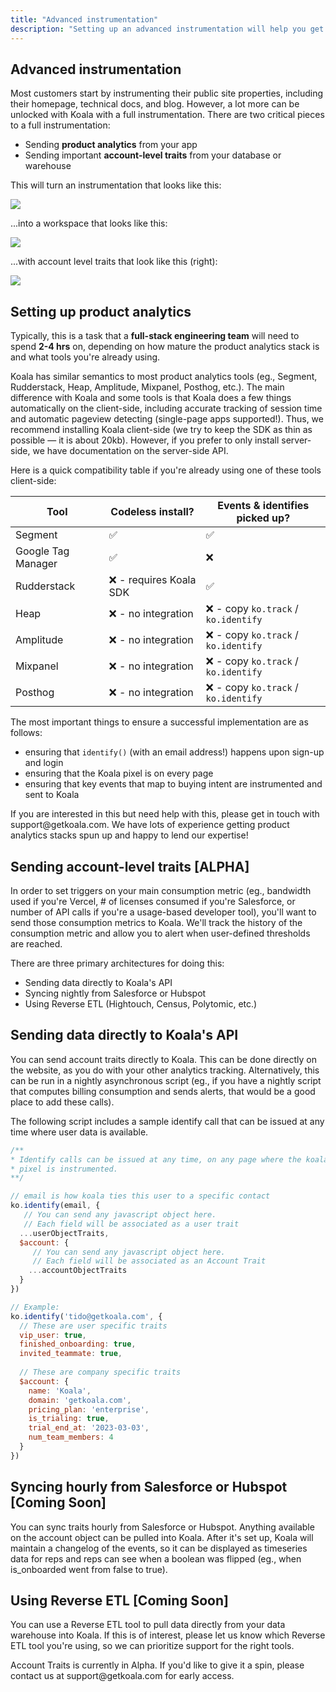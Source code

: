 ```yaml
---
title: "Advanced instrumentation"
description: "Setting up an advanced instrumentation will help you get the most out of Koala!"
---
```


## Advanced instrumentation
Most customers start by instrumenting their public site properties, including their homepage, technical docs, and blog. However, a lot more can be unlocked with Koala with a full instrumentation. There are two critical pieces to a full instrumentation:

* Sending **product analytics** from your app
* Sending important **account-level traits** from your database or warehouse

This will turn an instrumentation that looks like this:

![](/images/admin-guides/advanced-instrumentation/koala-web.png)

...into a workspace that looks like this:

![](/images/admin-guides/advanced-instrumentation/koala-accounts.png)

...with account level traits that look like this (right):

![](/images/admin-guides/advanced-instrumentation/koala-single-account.png)

## Setting up product analytics
Typically, this is a task that a **full-stack engineering team** will need to spend **2-4 hrs** on, depending on how mature the product analytics stack is and what tools you're already using. 

Koala has similar semantics to most product analytics tools (eg., Segment, Rudderstack, Heap, Amplitude, Mixpanel, Posthog, etc.). The main difference with Koala and some tools is that Koala does a few things automatically on the client-side, including accurate tracking of session time and automatic pageview detecting (single-page apps supported!). Thus, we recommend installing Koala client-side (we try to keep the SDK as thin as possible — it is about 20kb). However, if you prefer to only install server-side, we have documentation on the server-side API.

Here is a quick compatibility table if you're already using one of these tools client-side:

| Tool | Codeless install? | Events & identifies picked up? |
| -------------------- | ------------------------------ | ------------------------------- |
| Segment			   | ✅						 | ✅ |
| Google Tag Manager   | ✅						 | ❌ |
| Rudderstack          | ❌ - requires Koala SDK | ✅ |
| Heap |  ❌ - no integration | ❌ - copy `ko.track` / `ko.identify` |
| Amplitude |  ❌ - no integration | ❌ - copy `ko.track` / `ko.identify` |
| Mixpanel |  ❌ - no integration | ❌ - copy `ko.track` / `ko.identify` |
| Posthog |  ❌ - no integration | ❌ - copy `ko.track` / `ko.identify` |

The most important things to ensure a successful implementation are as follows:

* ensuring that `identify()` (with an email address!) happens upon sign-up and login
* ensuring that the Koala pixel is on every page
* ensuring that key events that map to buying intent are instrumented and sent to Koala

<Note>
If you are interested in this but need help with this, please get in touch with support@getkoala.com. We have lots of experience getting product analytics stacks spun up and happy to lend our expertise!
</Note>

## Sending account-level traits [ALPHA]
In order to set triggers on your main consumption metric (eg., bandwidth used if you're Vercel, # of licenses consumed if you're Salesforce, or number of API calls if you're a usage-based developer tool), you'll want to send those consumption metrics to Koala. We'll track the history of the consumption metric and allow you to alert when user-defined thresholds are reached.

There are three primary architectures for doing this:

* Sending data directly to Koala's API
* Syncing nightly from Salesforce or Hubspot
* Using Reverse ETL (Hightouch, Census, Polytomic, etc.)

## Sending data directly to Koala's API
You can send account traits directly to Koala. This can be done directly on the website, as you do with your other analytics tracking. Alternatively, this can be run in a nightly asynchronous script (eg., if you have a nightly script that computes billing consumption and sends alerts, that would be a good place to add these calls).

The following script includes a sample identify call that can be issued at any time where user data is available.

```javascript
/**
* Identify calls can be issued at any time, on any page where the koala
* pixel is instrumented.
**/

// email is how koala ties this user to a specific contact
ko.identify(email, {
   // You can send any javascript object here.
   // Each field will be associated as a user trait
  ...userObjectTraits,
  $account: {
     // You can send any javascript object here.
     // Each field will be associated as an Account Trait
    ...accountObjectTraits
  }
})

// Example:
ko.identify('tido@getkoala.com', {
  // These are user specific traits
  vip_user: true,
  finished_onboarding: true,
  invited_teammate: true,
  
  // These are company specific traits
  $account: {
    name: 'Koala',
    domain: 'getkoala.com',
    pricing_plan: 'enterprise',
    is_trialing: true,
    trial_end_at: '2023-03-03',
    num_team_members: 4
  }
})
```


## Syncing hourly from Salesforce or Hubspot [Coming Soon]
You can sync traits hourly from Salesforce or Hubspot. Anything available on the account object can be pulled into Koala. After it's set up, Koala will maintain a changelog of the events, so it can be displayed as timeseries data for reps and reps can see when a boolean was flipped (eg., when is_onboarded went from false to true).

## Using Reverse ETL [Coming Soon]
You can use a Reverse ETL tool to pull data directly from your data warehouse into Koala. If this is of interest, please let us know which Reverse ETL tool you're using, so we can prioritize support for the right tools.

<Note>
Account Traits is currently in Alpha. If you'd like to give it a spin, please contact us at support@getkoala.com for early access.
</Note>
